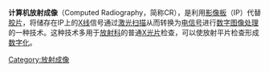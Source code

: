 {{unreferenced|time=2010-09-28T03:55:47+00:00}}
{{noteTA
|T=zh-cn:计算机放射成像;zh-hk:電腦放射成像;zh-tw:電腦放射成像;
|G1=IT
}}
'''计算机放射成像'''（Computed Radiography，简称CR），是利用[[影像板|影像板]]（IP）代替[[胶片|胶片]]，将储存在IP上的[[X线|X线]]信号通过[[激光扫描|激光扫描]]从而转换为[[电信号|电信号]]进行[[数字图像处理|数字图像处理]]的一种技术。这种技术多用于[[放射科|放射科]]的普通[[X光片|X光片]]检查，可以使放射平片检查形成[[数字化|数字化]]。

[[Category:放射成像|Category:放射成像]]